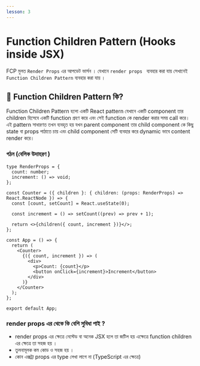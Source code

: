 ```yaml
---
lesson: 3
---
```


# Function Children Pattern (Hooks inside JSX)
FCP  মুলত `Render Props`    এর  আপডেট ভার্সন ।  যেখানে  `render props ` ব্যবহার করা যায় সেখানেই  `Function Children Pattern`  ব্যবহার করা যায়  । 


## 🔹 Function Children Pattern কি?
Function Children Pattern হলো একটি React pattern যেখানে একটি component তার children হিসেবে একটি function গ্রহণ করে এবং সেই function কে render করার সময় call করে। এই pattern সাধারণত তখন ব্যবহৃত হয় যখন parent component তার child component কে কিছু state বা props পাঠাতে চায় এবং child component সেটি ব্যবহার করে dynamic ভাবে content render করে।


### গঠন (বেসিক উদাহরণ )  

```tsx
type RenderProps = {
  count: number;
  increment: () => void;
};

const Counter = ({ children }: { children: (props: RenderProps) => React.ReactNode }) => {
  const [count, setCount] = React.useState(0);

  const increment = () => setCount((prev) => prev + 1);

  return <>{children({ count, increment })}</>;
};

const App = () => {
  return (
    <Counter>
      {({ count, increment }) => (
        <div>
          <p>Count: {count}</p>
          <button onClick={increment}>Increment</button>
        </div>
      )}
    </Counter>
  );
};

export default App;

```


### render props  এর থেকে কি বেশি সুবিধা  পাই ? 
 - render props  এর ক্ষেত্রে    নেস্টেড বা অনেক JSX  হলে তা জটিল হয় এক্ষেত্রে function children এর ক্ষেত্রে তা সহজ হয় । 
 - তুলনামূলক কম কোড ও সহজ হয় । 
 - কোন এক্সট্রা  props এর type লেখা লাগে না (TypeScript এর ক্ষেত্রে) 